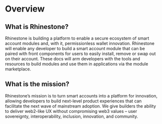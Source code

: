# Overview

## What is Rhinestone?

Rhinestone is building a platform to enable a secure ecosystem of smart account modules and, with it, permissionless wallet innovation. Rhinestone will enable any developer to build a smart account module that can be paired with front components for users to easily install, remove or swap out on their account. These docs will arm developers with the tools and resources to build modules and use them in applications via the module marketplace.

## What is the mission?

Rhinestone’s mission is to turn smart accounts into a platform for innovation, allowing developers to build next-level product experiences that can facilitate the next wave of mainstream adoption. We give builders the ability to deliver web2-like UX without compromising web3 values – user sovereignty, interoperability, inclusion, innovation, and community.
